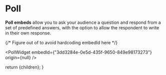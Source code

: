 
# Poll

**Poll embeds** allow you to ask your audience a question and respond from a set of predefined answers, with the option to allow the respondent to write in their own response.

{/* Figure out of to avoid hardcoding embedId here */}

<PollWidget embedId={"3dd3284e-0e5d-435f-9650-849e98173273"} origin={null} />

  return <DocsLayout currentPage="content">{children}</DocsLayout>;
}
